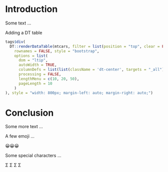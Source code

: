 # Introduction

Some text ...

Adding a DT table 

```r
tags$div(
  DT::renderDataTable(mtcars, filter = list(position = "top", clear = FALSE, plain = TRUE),
    rownames = FALSE, style = "bootstrap",
    options = list(
      dom = "ltip",
      autoWidth = TRUE,
      columnDefs = list(list(className = 'dt-center', targets = "_all")),
      processing = FALSE,
      lengthMenu = c(10, 20, 50),
      pageLength = 10
    )
), style = "width: 800px; margin-left: auto; margin-right: auto;")
```

# Conclusion

Some more text ...

A few emoji ...

😀😀😀

Some special characters ...

&#931;
&#931;
&#931;
&#931;
